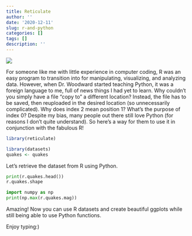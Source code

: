 ```yaml
---
title: Reticulate
author: ''
date: '2020-12-11'
slug: r-and-python
categories: []
tags: []
description: ''
---
```

![](/post/2020-12-11-r-and-python_files/python.png)

For someone like me with little experience in computer coding, R was an easy program to transition into for manipulating, visualizing, and analyzing data. However, when Dr. Woodward started teaching Python, it was a foreign language to me, full of news things I had yet to learn. Why couldn't you simply have a file "copy to" a different location? Instead, the file has to be saved, then reuploaded in the desired location (so unnecessarily complicated). Why does index 2 mean position 1? What's the purpose of index 0? Despite my bias, many people out there still love Python (for reasons I don't quite understand). So here's a way for them to use it in conjunction with the fabulous R!
```R
library(reticulate)

library(datasets)
quakes <- quakes
```

Let's retrieve the dataset from R using Python.

```python
print(r.quakes.head())
r.quakes.shape

import numpy as np
print(np.max(r.quakes.mag))
```

Amazing! Now you can use R datasets and create beautiful ggplots while still being able to use Python functions.

Enjoy typing:)